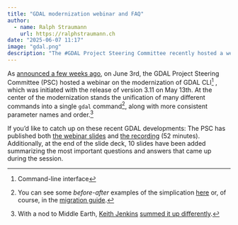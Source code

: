 ```yaml
---
title: "GDAL modernization webinar and FAQ"
author:
  - name: Ralph Straumann
    url: https://ralphstraumann.ch
date: "2025-06-07 11:17"
image: "gdal.png"
description: "The #GDAL Project Steering Committee recently hosted a webinar highlighting the major #modernization of the GDAL command-line interface, featuring the unification of commands and improved parameter consistency. You can now catch up on all the details through the webinar slides, the recording, and a Q&A summary."
---
```


As [announced a few weeks ago](https://spatialists.ch/posts/2025/05-12-gdal-3-11-released-with-new-gdal-program/), on June 3rd, the GDAL Project Steering Committee (PSC) hosted a webinar on the modernization of GDAL CLI^[Command-line interface] , which was initiated with the release of version 3.11 on May 13th. At the center of the modernization stands the unification of many different commands into a single `gdal` command[^examples], along with more consistent parameter names and order.[^keithjenkins]

If you'd like to catch up on these recent GDAL developments: The PSC has published both [the webinar slides](https://download.osgeo.org/gdal/presentations/GDAL%20CLI%20Modernization.pdf) and [the recording](https://www.youtube.com/watch?v=ZKdrYm3TiBU) (52 minutes). Additionally, at the end of the slide deck, 10 slides have been added summarizing the most important questions and answers that came up during the session.

[^examples]: You can see some *before-after* examples of the simplication [here](https://spatialists.ch/posts/2025/05-12-gdal-3-11-released-with-new-gdal-program/) or, of course, in the [migration guide](https://gdal.org/en/latest/programs/migration_guide_to_gdal_cli.html#migration-guide-to-gdal-cli).

[^keithjenkins]: With a nod to Middle Earth, [Keith Jenkins](https://mapstodon.space/@kgjenkins) [summed it up differently](https://mapstodon.space/@kgjenkins/114620078194140468).